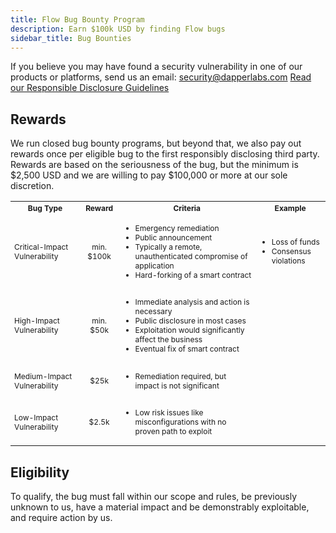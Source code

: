 ```yaml
---
title: Flow Bug Bounty Program
description: Earn $100k USD by finding Flow bugs
sidebar_title: Bug Bounties
---
```


If you believe you may have found a security vulnerability in one of our products or platforms, send us an email: [security@dapperlabs.com](mailto:security@onflow.org?subject=Responsible%20disclosure)
<a href="/bounties/responsible-disclosure">
  Read our Responsible Disclosure Guidelines
</a>

## Rewards

<p>
  We run closed bug bounty programs, but beyond that, we also pay out rewards
  once per eligible bug to the first responsibly disclosing third party.
  Rewards are based on the seriousness of the bug, but the minimum is $2,500 USD and
  we are willing to pay $100,000 or more at our sole discretion.
</p>
<table>
  <tbody style="font-size: 12px;">
    <tr>
      <th>Bug Type</th>
      <th>Reward</th>
      <th>Criteria</th>
      <th>Example</th>
    </tr>
    <tr>
      <td>Critical-Impact Vulnerability</td>
      <td align="center">min. $100k</td>
      <td align="left">
        <ul>
          <li style="font-size: 12px;">Emergency remediation</li>
          <li style="font-size: 12px;">Public announcement</li>
          <li style="font-size: 12px;">
            Typically a remote, unauthenticated compromise of application
          </li>
          <li style="font-size: 12px;">Hard-forking of a smart contract</li>
        </ul>
      </td>
      <td>
        <ul>
          <li style="font-size: 12px;">Loss of funds</li>
          <li style="font-size: 12px;">Consensus violations</li>
        </ul>
      </td>
    </tr>
    <tr>
      <td>High-Impact Vulnerability</td>
      <td align="center">min. $50k</td>
      <td align="left">
        <ul>
          <li style="font-size: 12px;">
            Immediate analysis and action is necessary
          </li>
          <li style="font-size: 12px;">Public disclosure in most cases</li>
          <li style="font-size: 12px;">
            Exploitation would significantly affect the business
          </li>
          <li style="font-size: 12px;">Eventual fix of smart contract</li>
        </ul>
      </td>
    </tr>
    <tr>
      <td>Medium-Impact Vulnerability</td>
      <td align="center">$25k</td>
      <td align="left">
        <ul>
          <li style="font-size: 12px;">
            Remediation required, but impact is not significant
          </li>
        </ul>
      </td>
      <td align="left"></td>
    </tr>
    <tr>
      <td>Low-Impact Vulnerability</td>
      <td align="center">$2.5k</td>
      <td align="left">
        <ul>
          <li style="font-size: 12px;">
            Low risk issues like misconfigurations with no proven path to
            exploit
          </li>
        </ul>
      </td>
      <td align="left"></td>
    </tr>
  </tbody>
</table>

## Eligibility

<p>
  To qualify, the bug must fall within our scope and rules, be previously
  unknown to us, have a material impact and be demonstrably exploitable, and
  require action by us.
</p>
